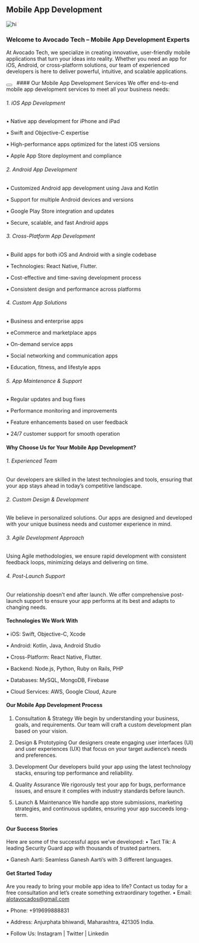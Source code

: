 
## Mobile App Development

![hi](/assets/services/mobile-app-development/Mobile-App-development.png)

### Welcome to Avocado Tech – Mobile App Development Experts

At Avocado Tech, we specialize in creating innovative, user-friendly mobile applications that turn your ideas into reality. Whether you need an app for iOS, Android, or cross-platform solutions, our team of experienced developers is here to deliver powerful, intuitive, and scalable applications.

<Link href="/contact"><Button></Button></Link>
&nbsp;
#### Our Mobile App Development Services
 We offer end-to-end mobile app development services to meet all your business needs:

###### 1. iOS App Development
•	Native app development for iPhone and iPad

•	Swift and Objective-C expertise

•	High-performance apps optimized for the latest iOS versions

•	Apple App Store deployment and compliance

###### 2. Android App Development
•	Customized Android app development using Java and Kotlin

•	Support for multiple Android devices and versions

•	Google Play Store integration and updates

•	Secure, scalable, and fast Android apps

###### 3. Cross-Platform App Development
•	Build apps for both iOS and Android with a single codebase

•	Technologies: React Native, Flutter.

•	Cost-effective and time-saving development process

•	Consistent design and performance across platforms

###### 4. Custom App Solutions
•	Business and enterprise apps

•	eCommerce and marketplace apps

•	On-demand service apps

•	Social networking and communication apps

•	Education, fitness, and lifestyle apps

###### 5. App Maintenance & Support
•	Regular updates and bug fixes

•	Performance monitoring and improvements

•	Feature enhancements based on user feedback

•	24/7 customer support for smooth operation

#### Why Choose Us for Your Mobile App Development?
###### 1. Experienced Team
Our developers are skilled in the latest technologies and tools, ensuring that your app stays ahead in today’s competitive landscape.
###### 2. Custom Design & Development
We believe in personalized solutions. Our apps are designed and developed with your unique business needs and customer experience in mind.
###### 3. Agile Development Approach
Using Agile methodologies, we ensure rapid development with consistent feedback loops, minimizing delays and delivering on time.
###### 4. Post-Launch Support
Our relationship doesn’t end after launch. We offer comprehensive post-launch support to ensure your app performs at its best and adapts to changing needs.
#### Technologies We Work With
•	iOS: Swift, Objective-C, Xcode

•	Android: Kotlin, Java, Android Studio

•	Cross-Platform: React Native, Flutter.

•	Backend: Node.js, Python, Ruby on Rails, PHP

•	Databases: MySQL, MongoDB, Firebase

•	Cloud Services: AWS, Google Cloud, Azure

#### Our Mobile App Development Process
1.	Consultation & Strategy We begin by understanding your business, goals, and requirements. Our team will craft a custom development plan based on your vision.

2.	Design & Prototyping Our designers create engaging user interfaces (UI) and user experiences (UX) that focus on your target audience’s needs and preferences.

3.	Development Our developers build your app using the latest technology stacks, ensuring top performance and reliability.

4.	Quality Assurance We rigorously test your app for bugs, performance issues, and ensure it complies with industry standards before launch.

5.	Launch & Maintenance We handle app store submissions, marketing strategies, and continuous updates, ensuring your app succeeds long-term.

#### Our Success Stories
Here are some of the successful apps we’ve developed:
•	Tact Tik: A leading Security Guard app with thousands of trusted partners.

•	Ganesh Aarti: Seamless Ganesh Aarti’s with 3 different languages.

#### Get Started Today
Are you ready to bring your mobile app idea to life? Contact us today for a free consultation and let’s create something extraordinary together.
•	Email: alotavocados@gmail.com

•	Phone: +919699888831

•	Address: Anjurphata bhiwandi, Maharashtra, 421305 India.

•	Follow Us: Instagram | Twitter | Linkedin


